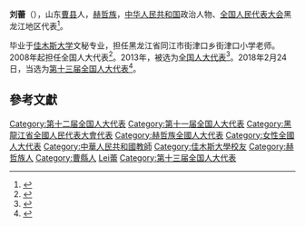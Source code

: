 '''刘蕾'''（{{bd|1984年||}}），山东[[曹县|曹县]]人，[[赫哲族|赫哲族]]，[[中华人民共和国|中华人民共和国]]政治人物、[[全国人民代表大会|全国人民代表大会]]黑龙江地区代表<ref>{{cite web|author=新华网|title=第十一届全国人大代表|url=http://news.xinhuanet.com/ziliao/2008-03/03/content_7708230.htm?node=36628|publisher=新华网|accessdate=2014-01-07|archive-date=2014-01-10|archive-url=https://web.archive.org/web/20140110211415/http://news.xinhuanet.com/ziliao/2008-03/03/content_7708230.htm?node=36628|dead-url=no}}</ref>。

毕业于[[佳木斯大学|佳木斯大学]]文秘专业，担任黑龙江省同江市街津口乡街津口小学老师。2008年起担任全国人大代表<ref>{{cite news|title=全国人大代表信息-刘蕾|url=http://210.82.31.1:8084/delegate/viewDelegate.action?dbid=110557|accessdate=2013-04-05|newspaper=全国人大网|archive-url=https://web.archive.org/web/20140312213230/http://www.npc.gov.cn/delegate/viewDelegate.action?dbid=110557|archive-date=2014-03-12|dead-url=yes}}</ref>。2013年，被选为[[全国人大代表|全国人大代表]]<ref>{{cite news|title=全国人大代表信息-刘蕾|url=http://210.82.31.1:8084/delegate/viewDelegate.action?dbid=120542|accessdate=2013-03-28|newspaper=全国人大网|archive-url=https://web.archive.org/web/20140312212355/http://www.npc.gov.cn/delegate/viewDelegate.action?dbid=120542|archive-date=2014-03-12|dead-url=yes}}</ref>。2018年2月24日，当选为[[第十三届全国人大代表|第十三届全国人大代表]]<ref>{{Cite web|title=（受权发布）中华人民共和国第十三届全国人民代表大会代表名单-中新网|url=http://www.chinanews.com/gn/2018/02-25/8453959.shtml|accessdate=2021-02-13|work=中新网|archive-date=2018-02-27|archive-url=https://web.archive.org/web/20180227031724/http://www.chinanews.com/gn/2018/02-25/8453959.shtml}}</ref>。

==參考文獻==
{{reflist}}

{{DEFAULTSORT:Liu劉}}
[[Category:第十二届全国人大代表|Category:第十二届全国人大代表]]
[[Category:第十一届全国人大代表|Category:第十一届全国人大代表]]
[[Category:黑龍江省全國人民代表大會代表|Category:黑龍江省全國人民代表大會代表]]
[[Category:赫哲族全國人大代表|Category:赫哲族全國人大代表]]
[[Category:女性全國人大代表|Category:女性全國人大代表]]
[[Category:中華人民共和國教師|Category:中華人民共和國教師]]
[[Category:佳木斯大學校友|Category:佳木斯大學校友]]
[[Category:赫哲族人|Category:赫哲族人]]
[[Category:曹縣人|Category:曹縣人]]
[[Category:劉姓|Lei蕾]]
[[Category:第十三届全国人大代表|Category:第十三届全国人大代表]]


{{中国政治人物小作品}}